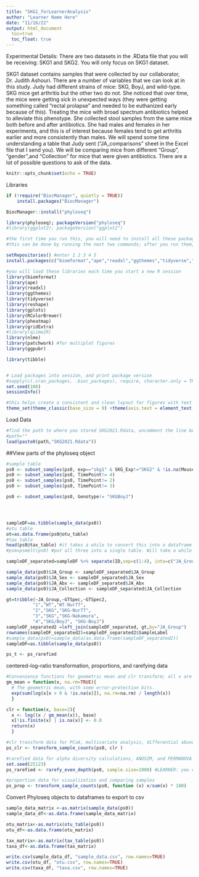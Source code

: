 ```yaml
---
title: "SKG1_forLearnerAnalysis"
author: "Learner Name Here"
date: "11/16/22"
output: html_document
  toc=true
  toc_float: true
---
```


Experimental Details:
There are two datasets in the .RData file that you will be receiving: SKG1 and SKG2. You will only focus on SKG1 dataset.

SKG1 dataset contains samples that were collected by our collaborator, Dr. Judith Ashouri. There are a number of variables that we can look at in this study. Judy had different strains of mice: SKG, BoyJ, and wild-type. SKG mice get arthritis but the other two do not. She noticed that over time, the mice were getting sick in unexpected ways (they were getting something called "rectal prolapse" and needed to be euthanized early because of this). Treating the mice with broad spectrum antibiotics helped to alleviate this phenotype. She collected stool samples from the same mice both before and after antibiotics. She had males and females in her experiments, and this is of interest because females tend to get arthritis earlier and more consistently than males. We will spend some time understanding a table that Judy sent ("JA_comparisons" sheet in the Excel file that I send you). We will be comparing mice from different "Group", "gender",and "Collection" for mice that were given antibiotics. There are a lot of possible questions to ask of the data. 


```r
knitr::opts_chunk$set(echo = TRUE)
```

Libraries
```r
if (!require("BiocManager", quietly = TRUE))
    install.packages("BiocManager")

BiocManager::install("phyloseq")

library(phyloseq); packageVersion("phyloseq")
#library(ggplot2); packageVersion("ggplot2")

#the first time you run this, you will need to install all these packages.
#this can be done by running the next two commands; after you run them, you will need to comment them out

setRepositories() #enter 1 2 3 4 5
install.packages(c("biomformat","ape","readxl","ggthemes","tidyverse","reshape","gplots","RColorBrewer","pheatmap","gridExtra","qiime2R","nlme","patchwork"))

#you will load these libraries each time you start a new R session
library(biomformat)
library(ape)
library(readxl)
library(ggthemes)
library(tidyverse)
library(reshape)
library(gplots)
library(RColorBrewer)
library(pheatmap)
library(gridExtra)
#library(qiime2R)
library(nlme)
library(patchwork) #for multiplot figures
library(ggpubr)

library(tibble)


# Load packages into session, and print package version
#sapply(c(.cran_packages, .bioc_packages), require, character.only = TRUE)
set.seed(100)
sessionInfo()

#this helps create a consistent and clean layout for figures with text sizes that are suitable for publication
theme_set(theme_classic(base_size = 9) +theme(axis.text = element_text(colour = "black"), legend.position="top", strip.background = element_blank()))
```

Load Data
```r
#find the path to where you stored SKG2021.Rdata, uncomment the line below and execute. Errors here will be because R cannot find where SKG2021.Rdata is located on your filesystem
#path=""
load(paste0(path,"SKG2021.Rdata"))
```


##View parts of the phyloseq object
```r

#sample table
ps0 <- subset_samples(ps0, exp=="skg1" & SKG_Exp!="SKG2" & !is.na(MouseID))
ps0 <- subset_samples(ps0, TimePoint!= 4)
ps0 <- subset_samples(ps0, TimePoint!= 2)
ps0 <- subset_samples(ps0, TimePoint!= 3)

ps0 <- subset_samples(ps0, Genotype!= "SKGBoyJ")




sampleDF=as.tibble(sample_data(ps0))
#otu table
ot=as.data.frame(ps0@otu_table)
#tax table
head(ps0@tax_table) #it takes a while to convert this into a dataframe / tibble, so I don't do it here
#psm=psmelt(ps0) #put all three into a single table. Will take a while (3 minutes on my computer) and use a lot of computational resources. But will allow you to look at everything in 1 place.

sampleDF_separated=sampleDF %>% separate(ID,sep=c(1:4), into=c("JA_Group","JA_Sex","JA_Abx","JA_Collection"))

sample_data(ps0)$JA_Group <- sampleDF_separated$JA_Group
sample_data(ps0)$JA_Sex <- sampleDF_separated$JA_Sex
sample_data(ps0)$JA_Abx <- sampleDF_separated$JA_Abx
sample_data(ps0)$JA_Collection <- sampleDF_separated$JA_Collection

gt=tribble(~JA_Group,~GTSpec,~GTSpec2,
          "1","WT","WT-Nur77",
          "2","SKG","SKG-Nur77",
          "3","SKG","SKG-Nakamura",
          "4","SKG/BoyJ", "SKG-BoyJ")
sampleDF_separated2 =left_join(sampleDF_separated, gt,by="JA_Group")
rownames(sampleDF_separated2)=sampleDF_separated2$SampleLabel
#sample_data(ps0)=sample_data(as.data.frame(sampleDF_separated2))
sampleDF=as.tibble(sample_data(ps0))

ps_t <- ps_rarefied
```

centered-log-ratio transformation, proportions, and rarefying data

```r
#Convenience functions for geometric mean and clr transform; all x are > 0 because of filtering that was done
gm_mean = function(x, na.rm=TRUE){
  # The geometric mean, with some error-protection bits.
  exp(sum(log(x[x > 0 & !is.na(x)]), na.rm=na.rm) / length(x))
  }

clr = function(x, base=2){
  x <- log((x / gm_mean(x)), base)
  x[!is.finite(x) | is.na(x)] <- 0.0
  return(x)
  }

#clr transform data for PCoA, multivariate analysis, differential abundance analysis, correlation analysis
ps_clr <- transform_sample_counts(ps0, clr )

#rarefied data for alpha diversity calculations, ANOSIM, and PERMANOVA
set.seed(25123)
ps_rarefied <- rarefy_even_depth(ps0, sample.size=1000) #LEARNER: you can change the sample size; you will exclude samples with fewer than this many reads

#proportion data for visualization and comparing samples
ps_prop <- transform_sample_counts(ps0, function (x) x/sum(x) * 100)

```
Convert Phyloseq objects to dataframes to export to csv
```r
sample_data_matrix <-as.matrix(sample_data(ps0))
sample_data_df<-as.data.frame(sample_data_matrix)

otu_matrix<-as.matrix(otu_table(ps0))
otu_df<-as.data.frame(otu_matrix)

tax_matrix<-as.matrix(tax_table(ps0))
taxa_df<-as.data.frame(tax_matrix)

write.csv(sample_data_df, "sample_data.csv", row.names=TRUE)
write.csv(otu_df, "otu.csv", row.names=TRUE)
write.csv(taxa_df, "taxa.csv", row.names=TRUE)
```
